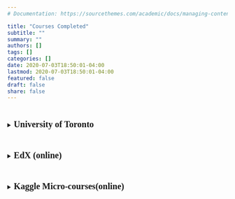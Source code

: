 ```yaml
---
# Documentation: https://sourcethemes.com/academic/docs/managing-content/

title: "Courses Completed"
subtitle: ""
summary: ""
authors: []
tags: []
categories: []
date: 2020-07-03T18:50:01-04:00
lastmod: 2020-07-03T18:50:01-04:00
featured: false
draft: false
share: false
---
```

<style>
summary h3{ 
  display: inline-block; 
  font-size:20px;
  font-family:"Times New Roman"
}
</style>
<details>
<summary>
<h3>University of Toronto</h3>
</summary>
<p>
- [x] *CSC108*,   <span style="padding-left: 10px; display:inline"> Introduction to Computer Programming</span>

- [x] *BIO120*,   <span style="padding-left: 15px; display:inline">Adaptation and Biodiversity</span>

- [x] *BIO130*,   <span style="padding-left: 15px; display:inline">Molecular and Cell Biology</span>

- [x] *CHM135*,   <span style="padding-left: 5px; display:inline">Chemistry: Physical Principles</span>

- [x] *CHM136*,   <span style="padding-left: 5px; display:inline">Introductory Organic Chemistry I</span>

- [x] *MAT135*,   <span style="padding-left: 5px; display:inline">Calculus I</span>

- [x] *MAT136*,   <span style="padding-left: 5px; display:inline">Calculus II</span>

- [x] *IMM250*,   <span style="padding-left: 4px; display:inline">The Immune System and Infectious Disease</span>

- [x] *PSY100*,   <span style="padding-left: 7px; display:inline">Introductory Psychology</span>

- [x] *NMC101*,   <span style="padding-left: 4px; display:inline">Land of the Pharaohs</span>
</p>
</details>


<details>
<summary>
<h3>EdX (online)</h3>
</summary>
<p>
- [x] HarvardX Data Science: <span style="padding-left: 5px; display:inline">*R Basics*</span>

- [x] HarvardX Data Science: <span style="padding-left: 5px; display:inline">*Visualization*</span>

- [x] HarvardX Data Science: <span style="padding-left: 5px; display:inline">*Probability*</span>

- [x] HarvardX Data Science: <span style="padding-left: 5px; display:inline">*Inference and Modeling*</span>

</p>
</details>


<details>
<summary>
<h3>Kaggle Micro-courses(online)</h3>
</summary>
<p>
- [x] Intro to Machine Learning
- [ ] Intermediate Machine Learning

</p>
</details>